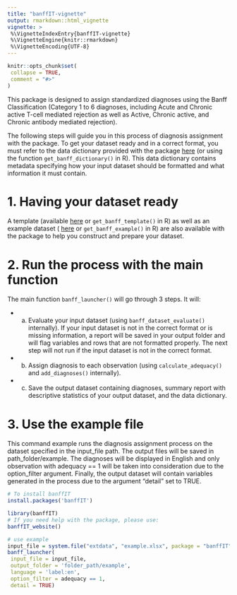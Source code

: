 ```yaml
---
title: "banffIT-vignette"
output: rmarkdown::html_vignette
vignette: >
 %\VignetteIndexEntry{banffIT-vignette}
 %\VignetteEngine{knitr::rmarkdown}
 %\VignetteEncoding{UTF-8}
---
```


```r
knitr::opts_chunk$set(
 collapse = TRUE,
 comment = "#>"
)
```

This package is designed to assign standardized diagnoses using the 
Banff Classification (Category 1 to 6 diagnoses, including Acute and Chronic 
active T-cell mediated rejection as well as Active, Chronic active, and Chronic 
antibody mediated rejection). 

The following steps will guide you in this process of diagnosis assignment with 
the package. To get your dataset ready and in a correct format, you must 
refer to the data dictionary provided with the package
<a href="https://github.com/PersonalizedTransplantCare/banffIT/blob/testing/inst/extdata/data_dictionary_Banff_2024_04_19.xlsx" download class="external-link">here</a>
(or using the function `get_banff_dictionary()` in R). This data dictionary 
contains metadata specifying how your input dataset should be formatted and what 
information it must contain.

# 1. Having your dataset ready

A template (available 
<a href="https://github.com/PersonalizedTransplantCare/banffIT/blob/testing/inst/extdata/template.xlsx" download class="external-link">here</a>
or `get_banff_template()` in R) as well as an example dataset (
<a href="https://github.com/PersonalizedTransplantCare/banffIT/blob/testing/inst/extdata/example.xlsx" download class="external-link">here</a>
or `get_banff_example()` in R) are also available with the package to help you 
construct and prepare your dataset.

# 2. Run the process with the main function 

The main function `banff_launcher()` will go through 3 steps. It will:

* a) Evaluate your input dataset (using `banff_dataset_evaluate()` internally). 
If your input dataset is not in the correct format or is missing information, 
a report will be saved in your output folder and will flag variables and 
rows that are not formatted properly. The next step will not run if the input 
dataset is not in the correct format.

* b) Assign diagnosis to each observation (using `calculate_adequacy()` and 
`add_diagnoses()` internally).

* c) Save the output dataset containing diagnoses, summary report with 
descriptive statistics of your output dataset, and the data dictionary.


# 3. Use the example file

This command example runs the diagnosis assignment process on the dataset 
specified in the input_file path. The output files will be saved in
path_folder/example. The diagnoses will be displayed in English and only 
observation with adequacy == 1 will be taken into consideration due to the 
option_filter argument. Finally, the output dataset will contain variables 
generated in the process due to the argument "detail" set to TRUE.

```r

# To install banffIT
install.packages('banffIT')

library(banffIT)
# If you need help with the package, please use:
banffIT_website()

# use example
input_file = system.file("extdata", "example.xlsx", package = "banffIT")
banff_launcher(
 input_file = input_file,
 output_folder = 'folder_path/example',
 language = 'label:en',
 option_filter = adequacy == 1,
 detail = TRUE)

```















